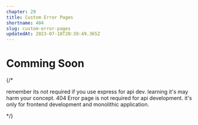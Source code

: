 ```yaml
---
chapter: 29
title: Custom Error Pages
shortname: 404
slug: custom-error-pages
updatedAt: 2023-07-18T20:39:49.365Z
---
```



# Comming Soon

{/* 

remember its not required if you use express for api dev. learning it's may harm your concept. 404 Error page is not required for api development. it's only for frontend development and monolithic application.

*/}